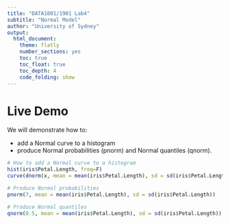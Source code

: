 ```yaml
---
title: "DATA1001/1901 Lab4"
subtitle: "Normal Model"
author: "University of Sydney"
output:
  html_document:
    theme: flatly
    number_sections: yes
    toc: true
    toc_float: true
    toc_depth: 4
    code_folding: show
---
```

<style>
h2 { /* Header 2 */
    font-size: 22px
}
</style>

<style>
h3 { /* Header 3 */
    font-size: 18px
}
</style>


# Live Demo

We will demonstrate how to:

- add a Normal curve to a histogram
- produce Normal probabilities (pnorm) and Normal quantiles (qnorm).


```r
# How to add a Normal curve to a histogram
hist(iris$Petal.Length, freq=F)
curve(dnorm(x, mean = mean(iris$Petal.Length), sd = sd(iris$Petal.Length)), col = "lightblue", lwd = 6, add = TRUE)
```

```r
# Produce Normal probabilities
pnorm(7, mean = mean(iris$Petal.Length), sd = sd(iris$Petal.Length))
```


```r
# Produce Normal quantiles
qnorm(0.5, mean = mean(iris$Petal.Length), sd = sd(iris$Petal.Length))
```

